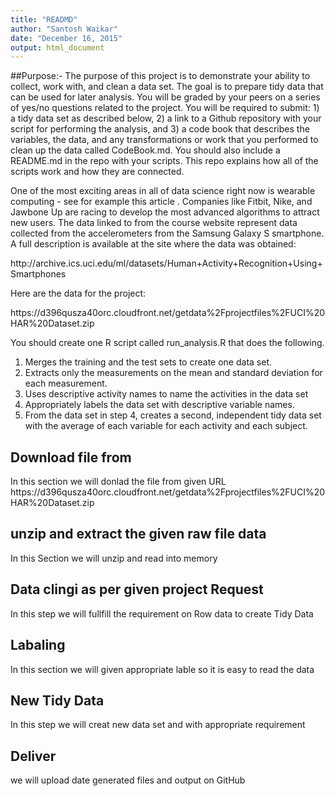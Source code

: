 ```yaml
---
title: "READMD"
author: "Santosh Waikar"
date: "December 16, 2015"
output: html_document
---
```

##Purpose:-
The purpose of this project is to demonstrate your ability to collect, work with, and clean a data set. The goal is to prepare tidy data that can be used for later analysis. You will be graded by your peers on a series of yes/no questions related to the project. You will be required to submit: 1) a tidy data set as described below, 2) a link to a Github repository with your script for performing the analysis, and 3) a code book that describes the variables, the data, and any transformations or work that you performed to clean up the data called CodeBook.md. You should also include a README.md in the repo with your scripts. This repo explains how all of the scripts work and how they are connected.  

One of the most exciting areas in all of data science right now is wearable computing - see for example this article . Companies like Fitbit, Nike, and Jawbone Up are racing to develop the most advanced algorithms to attract new users. The data linked to from the course website represent data collected from the accelerometers from the Samsung Galaxy S smartphone. A full description is available at the site where the data was obtained: 
 
   http://archive.ics.uci.edu/ml/datasets/Human+Activity+Recognition+Using+Smartphones 
 
 Here are the data for the project: 
   
   https://d396qusza40orc.cloudfront.net/getdata%2Fprojectfiles%2FUCI%20HAR%20Dataset.zip 
 
 You should create one R script called run_analysis.R that does the following.
 
 1. Merges the training and the test sets to create one data set.
 2. Extracts only the measurements on the mean and standard deviation for each measurement.
 3. Uses descriptive activity names to name the activities in the data set
 4. Appropriately labels the data set with descriptive variable names.
 5. From the data set in step 4, creates a second, independent tidy data set with the average of each variable for each activity and each subject.

## Download file from
  In this section we will donlad the file from given URL
 https://d396qusza40orc.cloudfront.net/getdata%2Fprojectfiles%2FUCI%20HAR%20Dataset.zip

## unzip and extract the given raw file data
  In this Section we will unzip and read into memory
  
## Data clingi as per given project Request
  In this step we will fullfill the requirement on Row data to create Tidy Data
  
## Labaling
  In this section we will given appropriate lable so it is easy to read the data
  
## New Tidy Data
  In this step we will creat new data set and with appropriate requirement
  
## Deliver
  we will upload date generated files and output on GitHub
